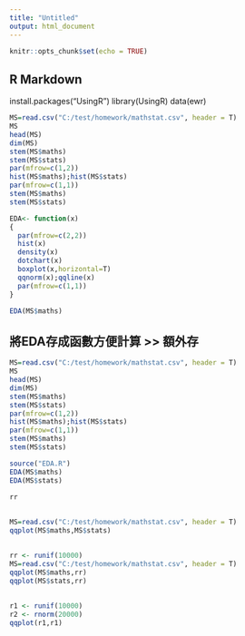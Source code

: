 ```yaml
---
title: "Untitled"
output: html_document
---
```


```r
knitr::opts_chunk$set(echo = TRUE)
```

## R Markdown

install.packages("UsingR")
library(UsingR)
data(ewr)

```r
MS=read.csv("C:/test/homework/mathstat.csv", header = T)
MS
head(MS)
dim(MS)
stem(MS$maths)
stem(MS$stats)
par(mfrow=c(1,2))
hist(MS$maths);hist(MS$stats)
par(mfrow=c(1,1))
stem(MS$maths)
stem(MS$stats)

EDA<- function(x)
{
  par(mfrow=c(2,2))
  hist(x)
  density(x)
  dotchart(x)
  boxplot(x,horizontal=T)
  qqnorm(x);qqline(x)
  par(mfrow=c(1,1))
}

EDA(MS$maths)
```
## 將EDA存成函數方便計算 >> 額外存
```r
MS=read.csv("C:/test/homework/mathstat.csv", header = T)
MS
head(MS)
dim(MS)
stem(MS$maths)
stem(MS$stats)
par(mfrow=c(1,2))
hist(MS$maths);hist(MS$stats)
par(mfrow=c(1,1))
stem(MS$maths)
stem(MS$stats)

source("EDA.R")
EDA(MS$maths)
EDA(MS$stats)
```
```r
rr
```

##
```r
MS=read.csv("C:/test/homework/mathstat.csv", header = T)
qqplot(MS$maths,MS$stats)
```

##
```r
rr <- runif(10000)
MS=read.csv("C:/test/homework/mathstat.csv", header = T)
qqplot(MS$maths,rr)
qqplot(MS$stats,rr)
```

##
```r
r1 <- runif(10000)
r2 <- rnorm(20000)
qqplot(r1,r1)
```

